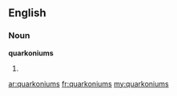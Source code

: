 ==English==

===Noun===
'''quarkoniums'''

# {{plural of|[[quarkonium]]}}

[[ar:quarkoniums]]
[[fr:quarkoniums]]
[[my:quarkoniums]]